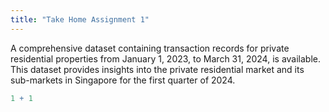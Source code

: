 ```yaml
---
title: "Take Home Assignment 1"
---
```



A comprehensive dataset containing transaction records for private residential properties from January 1, 2023, to March 31, 2024, is available. This dataset provides insights into the private residential market and its sub-markets in Singapore for the first quarter of 2024.

```r
1 + 1
```
